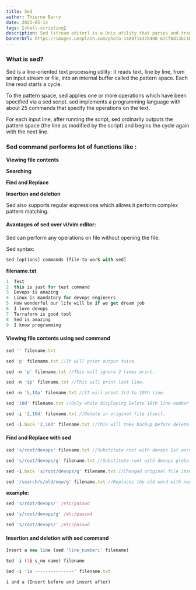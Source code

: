 ```yaml
---
title: Sed
author: Thierno Barry
date: 2023-05-14
tags: [shell-scripting]
description: Sed (stream editor) is a Unix utility that parses and transforms text, using a simple, compact programming language.
bannerUrl: https://images.unsplash.com/photo-1480714378408-67cf0d13bc1b
---
```


### What is sed?

Sed is a line-oriented text processing utility: it reads text, line by line, from an input stream or file, into an internal buffer called the pattern space. Each line read starts a cycle.

To the pattern space, sed applies one or more operations which have been specified via a sed script. sed implements a programming language with about 25 commands that specify the operations on the text.

For each input line, after running the script, sed ordinarily outputs the pattern space (the line as modified by the script) and begins the cycle again with the next line. 


### Sed command performs lot of functions like :

**Viewing file contents**

**Searching**

**Find and Replace**

**Insertion and deletion**

Sed also supports regular expressions which allows it perform complex pattern matching.

#### Avantages of sed over vi/vim editor:

Sed can perform any operations on file without opening the file.

Sed syntax:

```jsx
Sed [options] commands [file-to-work-with-sed]
```

**filename.txt**

```jsx
1  Test
2  this is just for test command
3  Devops is amazing
4  Linux is mandatory for devops engineers
5  How wonderful our life will be if we get dream job
6  I love devops
7  Terraform is good tool
8  Sed is amazing
9  I know programming
```

#### Viewing file contents using sed command

```jsx
sed '' filename.txt

sed 'p' filename.txt //It will print output twice.

sed -n 'p' filename.txt //This will ignore 2 times print.

sed -n '$p' filename.txt //This will print last line.

sed -n '5,10p' filename.txt //It will print 3rd to 10th line.

sed '10d' filename.txt //Only while displaying Delete 10th line number.

sed -i '2,10d' filename.txt //Delete in original file itself.

sed -i.back '2,10d' filename.txt //This will take backup before delete.
```

#### Find and Replace with sed

```jsx
sed 's/root/devops' filename.txt //Substitute root with devops 1st word occurrence with new word

sed 's/root/devops/g' filename.txt //Substitute root with devops globally in whole file

sed -i.back 's/root/devops/g' filename.txt //Changed original file itself

sed '/search/s/old/new/g' filename.txt //Replaces the old word with new word if that new line consists of search word.
```

**example:**

```jsx
sed 's/root/devops/' /etc/passwd

sed 's/root/devops/g' /etc/passwd

sed 's/root/devops/' /etc/passwd
```

#### Insertion and deletion with sed command

```jsx
Insert a new line (sed 'line_numberi' filename)

Sed -i (1i s_no name) filename

Sed -i '1a ---------------' filename.txt

i and a (Insert before and insert after)
``` 
